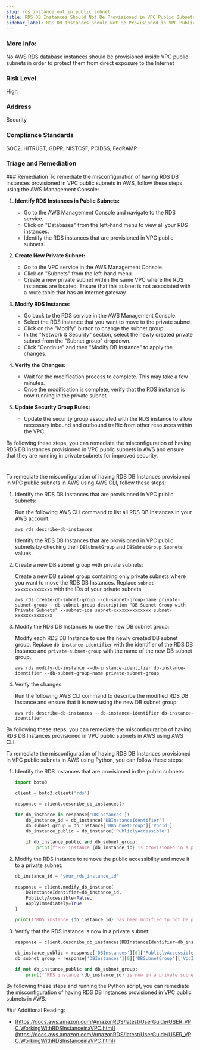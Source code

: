 ```yaml
---
slug: rds_instance_not_in_public_subnet
title: RDS DB Instances Should Not Be Provisioned in VPC Public Subnets
sidebar_label: RDS DB Instances Should Not Be Provisioned in VPC Public Subnets
---
```


### More Info:

No AWS RDS database instances should be provisioned inside VPC public subnets in order to protect them from direct exposure to the Internet

### Risk Level

High

### Address

Security

### Compliance Standards

SOC2, HITRUST, GDPR, NISTCSF, PCIDSS, FedRAMP


### Triage and Remediation
<Tabs>
<Tab title='Remediation'>
### Remediation

<AccordionGroup>
<Accordion title='Using Console' defaultOpen='true'>
To remediate the misconfiguration of having RDS DB instances provisioned in VPC public subnets in AWS, follow these steps using the AWS Management Console:

1. **Identify RDS Instances in Public Subnets:**
   - Go to the AWS Management Console and navigate to the RDS service.
   - Click on "Databases" from the left-hand menu to view all your RDS instances.
   - Identify the RDS instances that are provisioned in VPC public subnets.

2. **Create New Private Subnet:**
   - Go to the VPC service in the AWS Management Console.
   - Click on "Subnets" from the left-hand menu.
   - Create a new private subnet within the same VPC where the RDS instances are located. Ensure that this subnet is not associated with a route table that has an internet gateway.

3. **Modify RDS Instance:**
   - Go back to the RDS service in the AWS Management Console.
   - Select the RDS instance that you want to move to the private subnet.
   - Click on the "Modify" button to change the subnet group.
   - In the "Network & Security" section, select the newly created private subnet from the "Subnet group" dropdown.
   - Click "Continue" and then "Modify DB Instance" to apply the changes.

4. **Verify the Changes:**
   - Wait for the modification process to complete. This may take a few minutes.
   - Once the modification is complete, verify that the RDS instance is now running in the private subnet.

5. **Update Security Group Rules:**
   - Update the security group associated with the RDS instance to allow necessary inbound and outbound traffic from other resources within the VPC.

By following these steps, you can remediate the misconfiguration of having RDS DB instances provisioned in VPC public subnets in AWS and ensure that they are running in private subnets for improved security.

#
</Accordion>

<Accordion title='Using CLI'>
To remediate the misconfiguration of having RDS DB Instances provisioned in VPC public subnets in AWS using AWS CLI, follow these steps:

1. Identify the RDS DB Instances that are provisioned in VPC public subnets:
   
   Run the following AWS CLI command to list all RDS DB Instances in your AWS account:
   ```
   aws rds describe-db-instances
   ```
   Identify the RDS DB Instances that are provisioned in VPC public subnets by checking their `DBSubnetGroup` and `DBSubnetGroup.Subnets` values.

2. Create a new DB subnet group with private subnets:

   Create a new DB subnet group containing only private subnets where you want to move the RDS DB Instances. Replace `subnet-xxxxxxxxxxxxxx` with the IDs of your private subnets.
   ```
   aws rds create-db-subnet-group --db-subnet-group-name private-subnet-group --db-subnet-group-description "DB Subnet Group with Private Subnets" --subnet-ids subnet-xxxxxxxxxxxxxx subnet-xxxxxxxxxxxxxx
   ```

3. Modify the RDS DB Instances to use the new DB subnet group:

   Modify each RDS DB Instance to use the newly created DB subnet group. Replace `db-instance-identifier` with the identifier of the RDS DB Instance and `private-subnet-group` with the name of the new DB subnet group.
   ```
   aws rds modify-db-instance --db-instance-identifier db-instance-identifier --db-subnet-group-name private-subnet-group
   ```

4. Verify the changes:

   Run the following AWS CLI command to describe the modified RDS DB Instance and ensure that it is now using the new DB subnet group:
   ```
   aws rds describe-db-instances --db-instance-identifier db-instance-identifier
   ```

By following these steps, you can remediate the misconfiguration of having RDS DB Instances provisioned in VPC public subnets in AWS using AWS CLI.
</Accordion>

<Accordion title='Using Python'>
To remediate the misconfiguration of having RDS DB Instances provisioned in VPC public subnets in AWS using Python, you can follow these steps:

1. Identify the RDS instances that are provisioned in the public subnets:
   
   ```python
   import boto3

   client = boto3.client('rds')

   response = client.describe_db_instances()

   for db_instance in response['DBInstances']:
       db_instance_id = db_instance['DBInstanceIdentifier']
       db_subnet_group = db_instance['DBSubnetGroup']['VpcId']
       db_instance_public = db_instance['PubliclyAccessible']

       if db_instance_public and db_subnet_group:
           print(f"RDS instance {db_instance_id} is provisioned in a public subnet.")
   ```

2. Modify the RDS instance to remove the public accessibility and move it to a private subnet:

   ```python
   db_instance_id = 'your_rds_instance_id'

   response = client.modify_db_instance(
       DBInstanceIdentifier=db_instance_id,
       PubliclyAccessible=False,
       ApplyImmediately=True
   )

   print(f"RDS instance {db_instance_id} has been modified to not be publicly accessible.")
   ```

3. Verify that the RDS instance is now in a private subnet:

   ```python
   response = client.describe_db_instances(DBInstanceIdentifier=db_instance_id)

   db_instance_public = response['DBInstances'][0]['PubliclyAccessible']
   db_subnet_group = response['DBInstances'][0]['DBSubnetGroup']['VpcId']

   if not db_instance_public and db_subnet_group:
       print(f"RDS instance {db_instance_id} is now in a private subnet.")
   ```

By following these steps and running the Python script, you can remediate the misconfiguration of having RDS DB Instances provisioned in VPC public subnets in AWS.
</Accordion>

</AccordionGroup>
</Tab>
</Tabs>
### Additional Reading:

- [https://docs.aws.amazon.com/AmazonRDS/latest/UserGuide/USER_VPC.WorkingWithRDSInstanceinaVPC.html](https://docs.aws.amazon.com/AmazonRDS/latest/UserGuide/USER_VPC.WorkingWithRDSInstanceinaVPC.html) 

